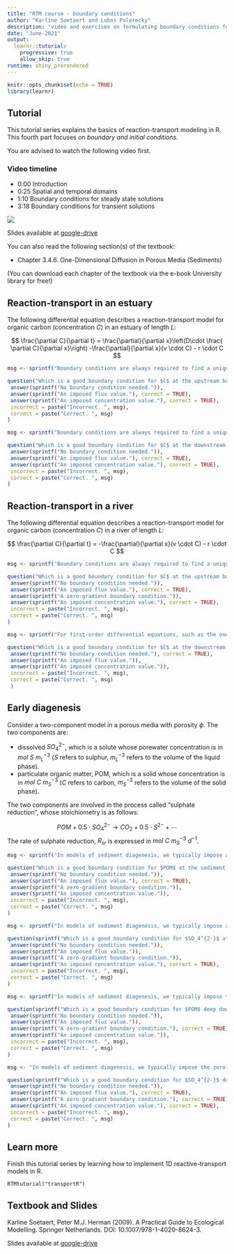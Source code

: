 ```yaml
---
title: "RTM course - boundary conditions"
author: "Karline Soetaert and Lubos Polerecky"
description: "video and exercises on formulating boundary conditions for transport models"
date: "June-2021"
output: 
  learnr::tutorial:
    progressive: true
    allow_skip: true
runtime: shiny_prerendered
---
```


```r
knitr::opts_chunk$set(echo = TRUE)
library(learnr)
```

## Tutorial

This tutorial series explains the basics of reaction-transport modeling in R. This fourth part focuses on *boundary and initial conditions*.

You are advised to watch the following video first.

### Video timeline
* 0:00 Introduction
* 0:25 Spatial and temporal domains
* 1:10 Boundary conditions for steady state solutions
* 3:18 Boundary conditions for transient solutions

![](https://www.youtube.com/watch?v=ec3B41FXsjw&list=PLx8PHcDdmF-uD1Pr07TU9SzlhlGpfrxqn&index=13)

Slides available at <a href="https://drive.google.com/drive/folders/1Bys0-xzXLCpFpWhD-HrH6jDKOyl8iJMd" target="_blank">google-drive</a>

You can also read the following section(s) of the textbook:

* Chapter 3.4.6. One-Dimensional Diffusion in Porous Media (Sediments)

(You can download each chapter of the textbook via the e-book University library for free!)

## Reaction-transport in an estuary

The following differential equation describes a reaction-transport model for organic carbon (concentration $C$) in an estuary of length $L$:

$$
\frac{\partial C}{\partial t} = \frac{\partial}{\partial x}\left(D\cdot \frac{ \partial C}{\partial x}\right) -\frac{\partial}{\partial x}(v \cdot C)  - r \cdot C
$$

```r
msg <- sprintf("Boundary conditions are always required to find a unique solution to a differential equation. Imposing a concentration or flux value at a boundary are both good options.")

question("Which is a good boundary condition for $C$ at the upstream boundary ($x=0$)?", type = "learnr_checkbox",
 answer(sprintf("No boundary condition needed.")),
 answer(sprintf("An imposed flux value."), correct = TRUE),
 answer(sprintf("An imposed concentration value."), correct = TRUE),
 incorrect = paste("Incorrect. ", msg),
 correct = paste("Correct. ", msg)
)  
```

```r
msg <- sprintf("Boundary conditions are always required to find a unique solution to a differential equation. Imposing a concentration or flux value at a boundary are both good options.")

question("Which is a good boundary condition for $C$ at the downstream boundary ($x=L$)?", type = "learnr_checkbox",
 answer(sprintf("No boundary condition needed.")),
 answer(sprintf("An imposed flux value."), correct = TRUE),
 answer(sprintf("An imposed concentration value."), correct = TRUE),
 incorrect = paste("Incorrect. ", msg),
 correct = paste("Correct. ", msg)
)  
```

## Reaction-transport in a river

The following differential equation describes a reaction-transport model for organic carbon (concentration $C$) in a river of length $L$:

$$
\frac{\partial C}{\partial t} =  -\frac{\partial}{\partial x}(v \cdot C) - r \cdot C
$$

```r
msg <- sprintf("Boundary conditions are always required to find a unique solution to a differential equation. Imposing a concentration or flux value at the upstream boundary are both good options.")

question("Which is a good boundary condition for $C$ at the upstream boundary ($x=0$)?", type = "learnr_checkbox",
 answer(sprintf("No boundary condition needed.")),
 answer(sprintf("An imposed flux value."), correct = TRUE),
 answer(sprintf("A zero-gradient boundary condition.")),
 answer(sprintf("An imposed concentration value."), correct = TRUE),
 incorrect = paste("Incorrect. ", msg),
 correct = paste("Correct. ", msg)
)  
```

```r
msg <- sprintf("For first-order differential equations, such as the one above, only *one* boundary condition is required. Thus, there is no need for a condition at the downstream boundary if a condition at the upstream boundary is specified.")

question("Which is a good boundary condition for $C$ at the downstream boundary ($x=L$)? Assume that a boundary condition at the upstream boundary (see previous question) is already specified.", type = "learnr_checkbox",
 answer(sprintf("No boundary condition needed."), correct = TRUE),
 answer(sprintf("An imposed flux value.")),
 answer(sprintf("An imposed concentration value.")),
 incorrect = paste("Incorrect. ", msg),
 correct = paste("Correct. ", msg)
 )
```

## Early diagenesis

Consider a two-component model in a porous media with porosity $\phi$. The two components are:

* dissolved $SO_4^{2-}$, which is a solute whose porewater concentration is in $mol~S~m^{-3}_L$ ($S$ refers to sulphur, $m^{-3}_L$ refers to the volume of the liquid phase).
* particulate organic matter, POM, which is a solid whose concentration is in $mol~C~m^{-3}_S$ ($C$ refers to carbon, $m^{-3}_S$ refers to the volume of the solid phase). 

The two components are involved in the process called "sulphate reduction", whose stoichiometry is as follows:

$$
POM + 0.5\cdot SO_4^{2-} \rightarrow CO_2 + 0.5\cdot S^{2-} + \cdots
$$
The rate of sulphate reduction, $R_{sr}$ is expressed in $mol~C~m^{-3}_S~d^{-1}$.

```r
msg <- sprintf("In models of sediment diagenesis, we typically impose a flux value at the upper boundary (sediment-water interface) for solid components.")

question("Which is a good boundary condition for $POM$ at the sediment-water interface ($x=0$)?", type = "learnr_checkbox",
 answer(sprintf("No boundary condition needed.")),
 answer(sprintf("An imposed flux value."), correct = TRUE),
 answer(sprintf("A zero-gradient boundary condition.")),
 answer(sprintf("An imposed concentration value.")),
 incorrect = paste("Incorrect. ", msg),
 correct = paste("Correct. ", msg)
)  
```

```r
msg <- sprintf("In models of sediment diagenesis, we typically impose a concentration value at the upper boundary (sediment-water interface) for solutes.")

question(sprintf("Which is a good boundary condition for $SO_4^{2-}$ at the sediment-water interface ($x=0$)? "), type = "learnr_checkbox",
 answer(sprintf("No boundary condition needed.")),
 answer(sprintf("An imposed flux value.")),
 answer(sprintf("A zero-gradient boundary condition.")),
 answer(sprintf("An imposed concentration value."), correct = TRUE),
 incorrect = paste("Incorrect. ", msg),
 correct = paste("Correct. ", msg)
)  
```

```r
msg <- sprintf("In models of sediment diagenesis, we typically impose the zero-gradient boundary condition at the lower boundary (deep in the sediment) for solid components.")

question(sprintf("Which is a good boundary condition for $POM$ deep down in the sediment ($x\\rightarrow \\infty$)?"), type = "learnr_checkbox",
 answer(sprintf("No boundary condition needed.")),
 answer(sprintf("An imposed flux value.")),
 answer(sprintf("A zero-gradient boundary condition."), correct = TRUE),
 answer(sprintf("An imposed concentration value.")),
 incorrect = paste("Incorrect. ", msg),
 correct = paste("Correct. ", msg)
)  
```

```r
msg <- "In models of sediment diagenesis, we typically impose the zero-gradient boundary condition at the lower boundary (deep in the sediment) for solutes as well. However, fixed concentrations or fluxes are sometimes imposed, e.g., if there has been a historic build-up of solutes at depth or if there is upwards seapage of solutes."

question(sprintf("Which is a good boundary condition for $SO_4^{2-}$ deep down in the sediment ($x\\rightarrow \\infty$)?"), type = "learnr_checkbox",
 answer(sprintf("No boundary condition needed.")),
 answer(sprintf("An imposed flux value."), correct = TRUE),
 answer(sprintf("A zero-gradient boundary condition."), correct = TRUE),
 answer(sprintf("An imposed concentration value."), correct = TRUE),
 incorrect = paste("Incorrect. ", msg),
 correct = paste("Correct. ", msg)
)  

```

## Learn more

Finish this tutorial series by learning how to implement 1D reactive-transport models in R.

```
RTMtutorial("transportR")
```

## Textbook and Slides

Karline Soetaert, Peter M.J. Herman (2009). A Practical Guide to Ecological Modelling. Springer Netherlands. DOI: 10.1007/978-1-4020-8624-3.

Slides available at <a href="https://drive.google.com/drive/folders/1Bys0-xzXLCpFpWhD-HrH6jDKOyl8iJMd" target="_blank">google-drive</a>